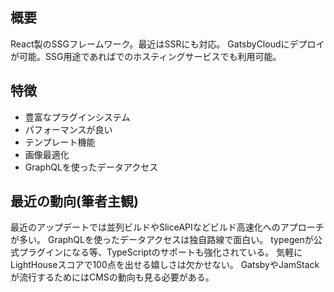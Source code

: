 ## 概要
React製のSSGフレームワーク。最近はSSRにも対応。
GatsbyCloudにデプロイが可能。SSG用途であればでのホスティングサービスでも利用可能。

## 特徴
- 豊富なプラグインシステム
- パフォーマンスが良い
- テンプレート機能
- 画像最適化
- GraphQLを使ったデータアクセス

## 最近の動向(筆者主観)
最近のアップデートでは並列ビルドやSliceAPIなどビルド高速化へのアプローチが多い。
GraphQLを使ったデータアクセスは独自路線で面白い。
typegenが公式プラグインになる等、TypeScriptのサポートも強化されている。
気軽にLightHouseスコアで100点を出せる嬉しさは欠かせない。
GatsbyやJamStackが流行するためにはCMSの動向も見る必要がある。
